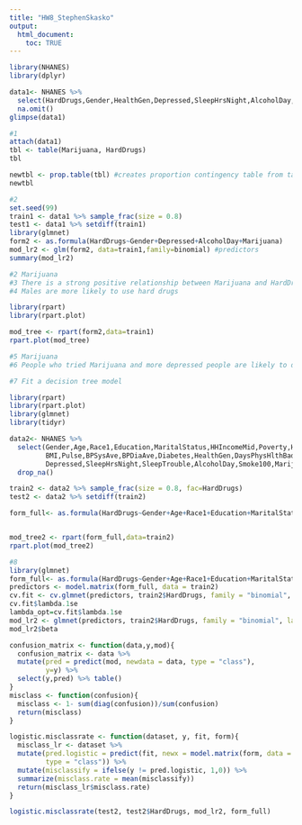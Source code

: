```yaml
---
title: "HW8_StephenSkasko"
output: 
  html_document:
    toc: TRUE
---
```


```r
library(NHANES)
library(dplyr)

data1<- NHANES %>%
  select(HardDrugs,Gender,HealthGen,Depressed,SleepHrsNight,AlcoholDay, SmokeNow, Marijuana) %>% 
  na.omit()
glimpse(data1)
```

```r
#1
attach(data1)
tbl <- table(Marijuana, HardDrugs) 
tbl

newtbl <- prop.table(tbl) #creates proportion contingency table from table created from data
newtbl

```

```r
#2
set.seed(99)
train1 <- data1 %>% sample_frac(size = 0.8)
test1 <- data1 %>% setdiff(train1)
library(glmnet)
form2 <- as.formula(HardDrugs~Gender+Depressed+AlcoholDay+Marijuana)
mod_lr2 <- glm(form2, data=train1,family=binomial) #predictors 
summary(mod_lr2)

#2 Marijuana
#3 There is a strong positive relationship between Marijuana and HardDrugs
#4 Males are more likely to use hard drugs 


```

```r
library(rpart)
library(rpart.plot)

mod_tree <- rpart(form2,data=train1)
rpart.plot(mod_tree)

#5 Marijuana 
#6 People who tried Marijuana and more depressed people are likely to do Marijuana 

```

```r
#7 Fit a decision tree model 

library(rpart)
library(rpart.plot)
library(glmnet)
library(tidyr)

data2<- NHANES %>%
  select(Gender,Age,Race1,Education,MaritalStatus,HHIncomeMid,Poverty,HomeOwn,Weight,Height,
         BMI,Pulse,BPSysAve,BPDiaAve,Diabetes,HealthGen,DaysPhysHlthBad,DaysMentHlthBad,
         Depressed,SleepHrsNight,SleepTrouble,AlcoholDay,Smoke100,Marijuana,HardDrugs) %>% 
  drop_na()

train2 <- data2 %>% sample_frac(size = 0.8, fac=HardDrugs)
test2 <- data2 %>% setdiff(train2)

form_full<- as.formula(HardDrugs~Gender+Age+Race1+Education+MaritalStatus+HHIncomeMid+Poverty+HomeOwn+Weight+Height+BMI+Pulse+BPSysAve+BPDiaAve+Diabetes+HealthGen+DaysPhysHlthBad+DaysMentHlthBad+Depressed+SleepHrsNight+SleepTrouble+AlcoholDay+Smoke100+Marijuana)


mod_tree2 <- rpart(form_full,data=train2)
rpart.plot(mod_tree2) 

```

```r
#8
library(glmnet)
form_full<- as.formula(HardDrugs~Gender+Age+Race1+Education+MaritalStatus+HHIncomeMid+Poverty+HomeOwn+Weight+Height+BMI+Pulse+BPSysAve+BPDiaAve+Diabetes+HealthGen+DaysPhysHlthBad+DaysMentHlthBad+Depressed+SleepHrsNight+SleepTrouble+AlcoholDay+Smoke100+Marijuana)
predictors <- model.matrix(form_full, data = train2) 
cv.fit <- cv.glmnet(predictors, train2$HardDrugs, family = "binomial", type = "class")
cv.fit$lambda.1se
lambda_opt=cv.fit$lambda.1se
mod_lr2 <- glmnet(predictors, train2$HardDrugs, family = "binomial", lambda = lambda_opt)
mod_lr2$beta

confusion_matrix <- function(data,y,mod){
  confusion_matrix <- data %>% 
  mutate(pred = predict(mod, newdata = data, type = "class"),
         y=y) %>%
  select(y,pred) %>% table()
}
misclass <- function(confusion){
  misclass <- 1- sum(diag(confusion))/sum(confusion)
  return(misclass)
}

logistic.misclassrate <- function(dataset, y, fit, form){
  misclass_lr <- dataset %>% 
  mutate(pred.logistic = predict(fit, newx = model.matrix(form, data = dataset), 
         type = "class")) %>% 
  mutate(misclassify = ifelse(y != pred.logistic, 1,0)) %>%
  summarize(misclass.rate = mean(misclassify))
  return(misclass_lr$misclass.rate)
}

logistic.misclassrate(test2, test2$HardDrugs, mod_lr2, form_full)


```
